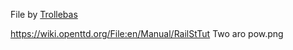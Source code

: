 File by [[en/Trollebas|Trollebas]] 

https://wiki.openttd.org/File:en/Manual/RailStTut Two aro pow.png